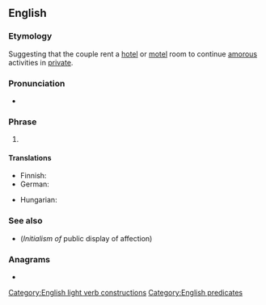 ==English==

===Etymology===
Suggesting that the couple rent a [[hotel]] or [[motel]] room to continue [[amorous]] activities in [[private]].

===Pronunciation===
* {{audio|en|en-au-get a room.ogg|Audio (AU)}}

===Phrase===
{{en-phrase}}

# {{lb|en|idiomatic|informal|sometimes|humorous}} {{non-gloss definition|Used to instruct a couple to stop displaying [[physical]] [[affection]] in [[public]].}}

====Translations====
{{trans-top|used to instruct a couple to stop displaying physical affection in public}}
* Finnish: {{t|fi|hankkikaa huone}}
* German: {{t|de|nehmt euch ein Zimmer}} {{q|not very much used}}
{{trans-mid}}
* Hungarian: {{t|hu|menjetek szobára}}
{{trans-bottom}}

===See also===
* {{l|en|PDA}} (''Initialism of'' public display of affection)

===Anagrams===
* {{anagrams|en|a=aegmoort|Moorgate}}

[[Category:English light verb constructions]]
[[Category:English predicates]]
